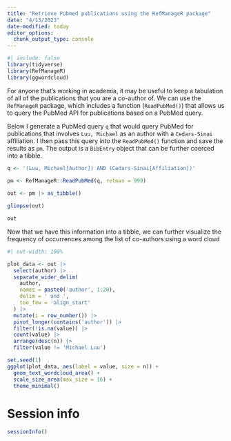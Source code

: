 ```yaml
---
title: "Retrieve Pubmed publications using the RefManageR package"
date: "4/13/2023"
date-modified: today
editor_options: 
  chunk_output_type: console
---
```


```r
#| include: false
library(tidyverse)
library(RefManageR)
library(ggwordcloud)

```

For anyone that's working in academia, it may be useful to keep a tabulation of all of the publications that you are a co-author of. We can use the `RefManageR` package, which includes a function (`ReadPubMed()`) that allows us to query the PubMed API for publications based on a PubMed query.

Below I generate a PubMed query `q` that would query PubMed for publications that involves `Luu, Michael` as an author with a `Cedars-Sinai` affiliation. I then pass this query into the `ReadPubMed()` function and save the results as `pm`. The output is a `BibEntry` object that can be further coerced into a tibble.

```r

q <- '(Luu, Michael[Author]) AND (Cedars-Sinai[Affiliation])'

pm <- RefManageR::ReadPubMed(q, retmax = 999)
  
out <- pm |> as_tibble()

glimpse(out)

out
```

Now that we have this information into a tibble, we can further visualize the frequency of occurrences among the list of co-authors using a word cloud

```r
#| out-width: 100%

plot_data <- out |>
  select(author) |>
  separate_wider_delim(
    author,
    names = paste0('author', 1:20),
    delim = ' and ',
    too_few = 'align_start'
  ) |>
  mutate(i = row_number()) |>
  pivot_longer(contains('author')) |>
  filter(!is.na(value)) |> 
  count(value) |> 
  arrange(desc(n)) |> 
  filter(value != 'Michael Luu')

set.seed(1)
ggplot(plot_data, aes(label = value, size = n)) +
  geom_text_wordcloud_area() +
  scale_size_area(max_size = 16) +
  theme_minimal()

```

# Session info

```r
sessionInfo()
```

